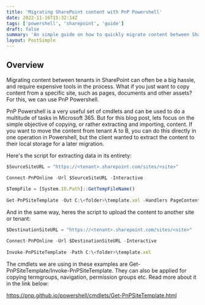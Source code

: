 ```yaml
---
title: 'Migrating SharePoint content with PnP Powershell'
date: 2022-11-16T15:32:14Z
tags: ['powershell', 'sharepoint', 'guide']
draft: false
summary: 'An simple guide on how to quickly migrate content between SharePoint tenants'
layout: PostSimple
---
```


## Overview

Migrating content between tenants in SharePoint can often be a big hassle, and require expensive tools in the process. 
What if you just want to copy content from a specific site, such as pages, documents and other assets? For this, we can use PnP Powershell. 

PnP Powershell is a very useful set of cmdlets and can be used to do a multitude of tasks in Microsoft 365. But for this blog post, lets focus on the simple objective of copying, or rather extracting and importing, content.
If you want to move the content from tenant A to B, you can do this directly in one operation in Powershell, but the client wanted to extract the content to their local storage for a later migration.

Here's the script for extracting data in its entirety:


```jsx
$SourceSiteURL = "https://<tenant>.sharepoint.com/sites/<site>"

Connect-PnPOnline -Url $SourceSiteURL -Interactive
 
$TempFile = [System.IO.Path]::GetTempFileName()
 
Get-PnPSiteTemplate -Out C:\<folder>\template.xml -Handlers PageContents -IncludeAllClientSidePages -Force -PersistBrandingFiles
```

And in the same way, heres the script to upload the content to another site or tenant:

```jsx
$DestinationSiteURL = "https://<tenant>.sharepoint.com/sites/<site>"

Connect-PnPOnline -Url $DestinationSiteURL -Interactive
 
Invoke-PnPSiteTemplate -Path C:\<folder>\template.xml
```

The cmdlets we are using in these examples are Get-PnPSiteTemplate/Invoke-PnPSiteTemplate.
They can also be applied for copying termgroups, navigation, permission groups etc. Read more about it in the link below:

https://pnp.github.io/powershell/cmdlets/Get-PnPSiteTemplate.html